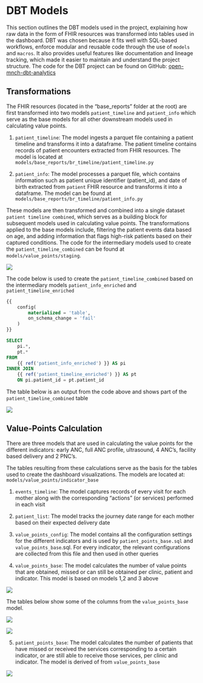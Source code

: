 # DBT Models

This section outlines the DBT models used in the project, explaining how raw data in the form of FHIR resources was transformed into tables used in the dashboard. DBT was chosen because it fits well with SQL-based workflows, enforce modular and reusable code through the use of `models` and `macros`. It also provides useful features like documentation and lineage tracking, which made it easier to maintain and understand the project structure. The code for the DBT project can be found on GitHub: [open-mnch-dbt-analytics](https://github.com/PharmAccess/open-mnch-dbt-analytics/tree/main)

## Transformations

The FHIR resources (located in the "base_reports" folder at the root) are first transformed into two models `patient_timeline` and `patient_info` which serve as the base models for all other downstream models used in calculating value points.

1. `patient_timeline`: The model ingests a parquet file containing a patient timeline and transforms it into a dataframe. The patient timeline contains records of patient encounters extracted from FHIR resources. The model is located at `models/base_reports/br_timeline/patient_timeline.py` 

2. `patient_info`: The model processes a parquet file, which contains information such as patient unique identifier (patient_id), and date of birth extracted from `patient` FHIR resource and transforms it into a dataframe. The model can be found at `models/base_reports/br_timeline/patient_info.py`

These models are then transformed and combined into a single dataset `patient timeline combined`, which serves as a building block for subsequent models used in calculating value points. The transformations applied to the base models include, filtering the patient events data based on age, and adding information that flags high-risk patients based on their captured conditions. The code for the intermediary models used to create the `patient_timeline_combined` can be found at `models/value_points/staging`.

![](base_staged_m-schema.png)

The code below is used to create the `patient_timeline_combined` based on the intermediary models `patient_info_enriched` and `patient_timeline_enriched`

```sql
{{
    config(
        materialized = 'table',
        on_schema_change = 'fail'
    )
}}

SELECT
    pi.*,
    pt.*
FROM
    {{ ref('patient_info_enriched') }} AS pi
INNER JOIN
    {{ ref('patient_timeline_enriched') }} AS pt
    ON pi.patient_id = pt.patient_id
```
The table below is an output from the code above and shows part of the `patient_timeline_combined` table

![](pt_combined.png)

## Value-Points Calculation 

There are three models that are used in calculating the value points for the different indicators: early ANC, full ANC profile, ultrasound, 4 ANC’s, facility based delivery and 2 PNC’s.

The tables resulting from these calculations serve as the basis for the tables used to create the dashboard visualizations. The models are located at: `models/value_points/indicator_base`

1. `events_timeline`: The model captures records of every visit for each mother along with the corresponding "actions" (or services) performed in each visit

2. `patient_list`: The model tracks the journey date range for each mother based on their expected delivery date

3. `value_points_config`: The model contains all the configuration settings for the different indicators and is used by `patient_points_base.sql` and `value_points_base`.sql. For every indicator, the relevant configurations are collected from this file and then used in other queries

4. `value_points_base`: The model calculates the number of value points that are obtained, missed or can still be obtained per clinic, patient and indicator. This model is based on models 1,2 and 3 above

![](vp_base.png){fig-align="center"}

The tables below show some of the columns from the `value_points_base` model. 

![](vp_base-1.png)

![](vp_base-2.png)

5. `patient_points_base`: The model calculates the number of patients that have missed or received the services corresponding to a certain indicator, or are still able to receive those services, per clinic and indicator. The model is derived of from `value_points_base`

![](pt_base.png){fig-align="center"}


